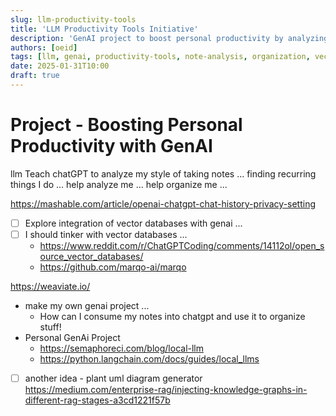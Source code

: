 ```yaml
---
slug: llm-productivity-tools
title: 'LLM Productivity Tools Initiative'
description: 'GenAI project to boost personal productivity by analyzing note-taking style, finding recurring patterns, and helping with organization'
authors: [oeid]
tags: [llm, genai, productivity-tools, note-analysis, organization, vector-databases, chatgpt, personal-ai, initiatives]
date: 2025-01-31T10:00
draft: true
---
```


# Project - Boosting Personal Productivity with GenAI 
llm
Teach chatGPT to analyze my style of taking notes ... finding recurring things I do ... help analyze me ... help organize me ...

https://mashable.com/article/openai-chatgpt-chat-history-privacy-setting

* [ ] Explore integration of vector databases with genai ...
* [ ] I should tinker with vector databases ...
    * https://www.reddit.com/r/ChatGPTCoding/comments/14112ol/open_source_vector_databases/
    * https://github.com/marqo-ai/marqo

https://weaviate.io/
* make my own genai project ...
	* How can I consume my notes into chatgpt and use it to organize stuff!
* Personal GenAi Project
	- https://semaphoreci.com/blog/local-llm
	- https://python.langchain.com/docs/guides/local_llms

* [ ] another idea - plant uml diagram generator
https://medium.com/enterprise-rag/injecting-knowledge-graphs-in-different-rag-stages-a3cd1221f57b
